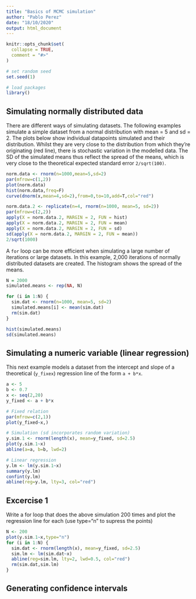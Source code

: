 ```yaml
---
title: "Basics of MCMC simulation"
author: "Pablo Perez"
date: "18/10/2020"
output: html_document
---
```


```r
knitr::opts_chunk$set(
  collapse = TRUE,
  comment = "#>"
)
```


```r
# set random seed
set.seed(1)

# load packages
library()
```

## Simulating normally distributed data

There are different ways of simulating datasets. The following examples simulate a simple dataset from a normal distribution with mean = 5 and sd = 2. The plots below show individual datapoints simulated and their distribution. Whilst they are very close to the distribution from which they're originating (red line), there is stochastic variation in the modelled data. The SD of the simulated means thus reflect the spread of the means, which is very close to the theoretical expected standard error `2/sqrt(100)`. 

``` r

norm.data <- rnorm(n=1000,mean=5,sd=2)
par(mfrow=c(1,2))
plot(norm.data)
hist(norm.data,freq=F)
curve(dnorm(x,mean=4,sd=2),from=0,to=10,add=T,col="red")

norm.data.2 <- replicate(n=4, rnorm(n=1000, mean=5, sd=2))
par(mfrow=c(2,2))
apply(X = norm.data.2, MARGIN = 2, FUN = hist)
apply(X = norm.data.2, MARGIN = 2, FUN = mean)
apply(X = norm.data.2, MARGIN = 2, FUN = sd)
sd(apply(X = norm.data.2, MARGIN = 2, FUN = mean))
2/sqrt(1000)

```

A `for` loop can be more efficient when simulating a large number of iterations or large datasets. In this example, 2,000 iterations of normally distributed datasets are created. The histogram shows the spread of the means. 

```r
N = 2000
simulated.means <- rep(NA, N)

for (i in 1:N) {
  sim.dat <- rnorm(n=1000, mean=5, sd=2)
  simulated.means[i] <- mean(sim.dat)
  rm(sim.dat)
}

hist(simulated.means)
sd(simulated.means)

```

## Simulating a numeric variable (linear regression)

This next example models a dataset from the intercept and slope of a theoretical (`y_fixex`) regression line of the form `a + b*x`. 

```r

a <- 5
b <- 0.7
x <- seq(2,20)
y_fixed <- a + b*x

# Fixed relation
par(mfrow=c(2,1))
plot(y_fixed~x,)

# Simulation (sd incorporates random variation)
y.sim.1 <- rnorm(length(x), mean=y_fixed, sd=2.5)
plot(y.sim.1~x)
abline(a=a, b=b, lwd=2)

# Linear regression
y.lm <- lm(y.sim.1~x)
summary(y.lm)
confint(y.lm)
abline(reg=y.lm, lty=3, col="red")
```


## Excercise 1

Write a for loop that does the above simulation 200 times and plot the regression line for each (use type="n" to supress the points)


```r
N <- 200
plot(y.sim.1~x,type="n")
for (i in 1:N) {
  sim.dat <- rnorm(length(x), mean=y_fixed, sd=2.5)
  sim.lm <- lm(sim.dat~x)
  abline(reg=sim.lm, lty=2, lwd=0.5, col="red")
  rm(sim.dat,sim.lm)
}

```

## Generating confidence intervals

